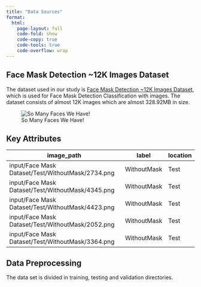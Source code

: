 ```yaml
---
title: "Data Sources"
format:
  html:
    page-layout: full
    code-fold: show
    code-copy: true
    code-tools: true
    code-overflow: wrap
---
```


## Face Mask Detection ~12K Images Dataset

The dataset used in our study is [Face Mask Detection ~12K Images Dataset](https://www.kaggle.com/datasets/ashishjangra27/face-mask-12k-images-dataset/data), which is used for Face Mask Detection Classification with images. The dataset consists of almost 12K images which are almost 328.92MB in size.

![So Many Faces We Have!](pictures/dataset-cover.png)

## Key Attributes

| image_path                                                  | label      | location |
|-------------------------------------------------------------|------------|----------|
| input/Face Mask Dataset/Test/WithoutMask/2734.png           | WithoutMask| Test     |
| input/Face Mask Dataset/Test/WithoutMask/4345.png           | WithoutMask| Test     |
| input/Face Mask Dataset/Test/WithoutMask/4423.png           | WithoutMask| Test     |
| input/Face Mask Dataset/Test/WithoutMask/2052.png           | WithoutMask| Test     |
| input/Face Mask Dataset/Test/WithoutMask/3364.png           | WithoutMask| Test     |


## Data Preprocessing

The data set is divided in training, testing and validation directories.



```python

```
